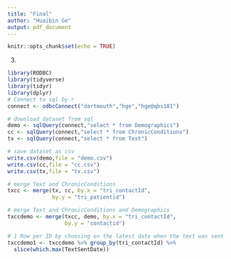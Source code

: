 ```yaml
---
title: "Final"
author: "Huaibin Ge"
output: pdf_document
---
```


```r
knitr::opts_chunk$set(echo = TRUE)
```

3.
```r
library(RODBC)
library(tidyverse)
library(tidyr)
library(dplyr)
# Connect to sql by r
connect <- odbcConnect("dartmouth","hge","hge@qbs181")

# download dataset from sql
demo <- sqlQuery(connect,"select * from Demographics")
cc <- sqlQuery(connect,"select * from ChronicConditions")
tx <- sqlQuery(connect,"select * from Text")

# save dataset as csv
write.csv(demo,file = "demo.csv")
write.csv(cc,file = "cc.csv")
write.csv(tx,file = "tx.csv")

# merge Text and ChronicConditions
txcc <- merge(tx, cc, by.x = "tri_contactId", 
              by.y = "tri_patientid")

# merge Text and ChronicConditions and Demographics
txccdemo <- merge(txcc, demo, by.x = "tri_contactId", 
                  by.y = "contactid")

# 1 Row per ID by choosing on the latest date when the text was sent
txccdemo1 <- txccdemo %>% group_by(tri_contactId) %>% 
  slice(which.max(TextSentDate))

```

